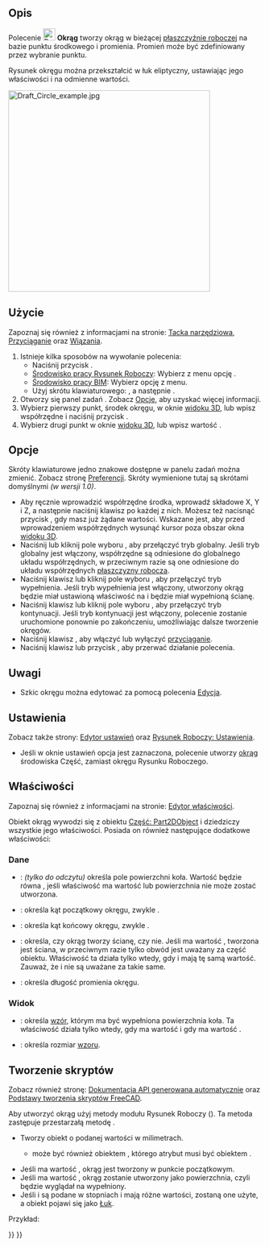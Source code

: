 <languages/>

{{Docnav/pl
|[[Draft_Arc_3Points/pl|Łuk przez trzy punkty]]
|[[Draft_Ellipse/pl|Elipsa]]
|[[Draft_Workbench/pl|środowisko pracy Rysunek Roboczy]]
|IconL=Draft_Arc_3Points.svg
|IconR=Draft_Ellipse.svg
|IconC=Workbench_Draft.svg
}}

{{GuiCommand/pl
|Name=Draft Circle
|Name/pl=Rysunek roboczy: Okrąg
|MenuLocation=Kreślenie → Okrąg<br>Kreślenie 2D → Okrąg
|Workbenches=[[Draft_Workbench/pl|Rysunek roboczy]], [[BIM_Workbench/pl|BIM]]
|Shortcut={{KEY|C}} {{KEY|I}}
|Version=0.7
|SeeAlso=[[Draft_Arc/pl|Łuk]], [[Draft_Arc_3Points/pl|Łuk przez 3 punkty]]

}}

<span id="Description"></span>
==Opis== 

Polecenie [[Image:Draft_Circle.svg|24px]] '''Okrąg''' tworzy okrąg w bieżącej [[Draft_SelectPlane/pl|płaszczyźnie roboczej]] na bazie punktu środkowego i promienia. Promień może być zdefiniowany przez wybranie punktu.

Rysunek okręgu można przekształcić w łuk eliptyczny, ustawiając jego właściwości {{PropertyData/pl|Kąt Pierwszy}} i {{PropertyData/pl|Kąt Ostatni}} na odmienne wartości.

[[Image:Draft_Circle_example.jpg|400px]]
{{Caption|Okrąg wyznaczony przez dwa punkty, środek i promień}}

<span id="Usage"></span>
==Użycie== 

Zapoznaj się również z informacjami na stronie: [[Draft_Tray/pl|Tacka narzędziowa]], [[Draft_Snap/pl|Przyciąganie]] oraz [[Draft_Constrain/pl|Wiązania]].

# Istnieje kilka sposobów na wywołanie polecenia:
#* Naciśnij przycisk {{Button|[[Image:Draft_Circle.svg|16px]] '''Okrąg'''}}.
#* [[Draft_Workbench/pl|Środowisko pracy Rysunek Roboczy]]: Wybierz z menu opcję {{MenuCommand|Kreślenie → [[Image:Draft_Circle.svg|16px]] Okrąg}}.
#* [[BIM_Workbench/pl|Środowisko pracy BIM]]: Wybierz opcję {{MenuCommand|Kreślenie 2D → [[Image:Draft_Circle.svg|16px]] Okrąg}} z menu.
#* Użyj skrótu klawiaturowego: {{KEY|C}}, a następnie {{KEY|I}}.
# Otworzy się panel zadań {{MenuCommand|Okrąg}}. Zobacz [[#Opcje|Opcje]], aby uzyskać więcej informacji.
# Wybierz pierwszy punkt, środek okręgu, w oknie [[3D_view/pl|widoku 3D]], lub wpisz współrzędne i naciśnij przycisk {{Button|[[Image:Draft_AddPoint.svg|16px]] Wprowadź punkt}}.
# Wybierz drugi punkt w oknie [[3D_view/pl|widoku 3D]], lub wpisz wartość {{MenuCommand|Promienia}}.

<span id="Options"></span>
==Opcje==

Skróty klawiaturowe jedno znakowe dostępne w panelu zadań można zmienić. Zobacz stronę [[Draft_Preferences/pl|Preferencji]]. Skróty wymienione tutaj są skrótami domyślnymi ''(w wersji 1.0)''.

* Aby ręcznie wprowadzić współrzędne środka, wprowadź składowe X, Y i Z, a następnie naciśnij klawisz {{KEY|Enter}} po każdej z nich. Możesz też nacisnąć przycisk {{Button|[[Image:Draft_AddPoint.svg|16px]] Wprowadź punkt}}, gdy masz już żądane wartości. Wskazane jest, aby przed wprowadzeniem współrzędnych wysunąć kursor poza obszar okna [[3D_view/pl|widoku 3D]].
* Naciśnij {{KEY|G}} lub kliknij pole wyboru {{MenuCommand|Globalnie}}, aby przełączyć tryb globalny. Jeśli tryb globalny jest włączony, współrzędne są odniesione do globalnego układu współrzędnych, w przeciwnym razie są one odniesione do układu współrzędnych [[Draft_SelectPlane/pl|płaszczyzny robocza]].
* Naciśnij klawisz {{KEY|F}} lub kliknij pole wyboru {{MenuCommand|Wypełniony}}, aby przełączyć tryb wypełnienia. Jeśli tryb wypełnienia jest włączony, utworzony okrąg będzie miał ustawioną właściwość {{PropertyData/pl|Make Face}} na {{TRUE}} i będzie miał wypełnioną ścianę.
* Naciśnij klawisz {{KEY|N}} lub kliknij pole wyboru {{MenuCommand|Kontynuuj}}, aby przełączyć tryb kontynuacji. Jeśli tryb kontynuacji jest włączony, polecenie zostanie uruchomione ponownie po zakończeniu, umożliwiając dalsze tworzenie okręgów.
* Naciśnij klawisz {{KEY|S}}, aby włączyć lub wyłączyć [[Draft_Snap/pl|przyciąganie]].
* Naciśnij klawisz {{KEY|Esc}} lub przycisk {{Button|Zamknij}}, aby przerwać działanie polecenia.

<span id="Notes"></span>
==Uwagi==

* Szkic okręgu można edytować za pomocą polecenia [[Draft_Edit/pl|Edycja]].

<span id="Preferences"></span>
==Ustawienia==

Zobacz także strony: [[Preferences_Editor/pl|Edytor ustawień]] oraz [[Draft_Preferences/pl|Rysunek Roboczy: Ustawienia]].

* Jeśli w oknie ustawień opcja {{MenuCommand|Edycja → Preferencje → Rysunek Roboczy → Ustawienia ogólne → Opcje narzędzi do kreślenia → Używaj elementów pierwotnych, gdy jest to możliwe}} jest zaznaczona, polecenie utworzy [[Part_Circle/pl|okrąg]] środowiska Część, zamiast okręgu Rysunku Roboczego.

<span id="Properties"></span>
==Właściwości==

Zapoznaj się również z informacjami na stronie: [[Property_editor/pl|Edytor właściwości]].

Obiekt okrąg wywodzi się z obiektu [[Part_Part2DObject/pl|Część: Part2DObject]] i dziedziczy wszystkie jego właściwości. Posiada on również następujące dodatkowe właściwości:

<span id="Data"></span>
===Dane===

{{TitleProperty|Rysunek Roboczy}}

* {{PropertyData/pl|Powierzchnia|Area}}: ''(tylko do odczytu)'' określa pole powierzchni koła. Wartość będzie równa {{value|0.0}}, jeśli właściwość {{PropertyData/pl|Utwórz ścianę}} ma wartość {{FALSE}} lub powierzchnia nie może zostać utworzona.
* {{PropertyData/pl|Kąt pierwszy|Angle}}: określa kąt początkowy okręgu, zwykle {{value|0&#176;}}.
* {{PropertyData/pl|Kąt ostatni|Angle}}: określa kąt końcowy okręgu, zwykle {{value|0&#176;}}.
* {{PropertyData/pl|Utwórz ścianę|Bool}}: określa, czy okrąg tworzy ścianę, czy nie. Jeśli ma wartość {{TRUE}}, tworzona jest ściana, w przeciwnym razie tylko obwód jest uważany za część obiektu. Właściwość ta działa tylko wtedy, gdy {{PropertyData/pl|Kąt pierwszy}} i {{PropertyData/pl|Kąt ostatni}} mają tę samą wartość. Zauważ, że {{value|0&#176;}} i {{value|360&#176;}} nie są uważane za takie same.
* {{PropertyData/pl|Promień|Length}}: określa długość promienia okręgu.

<span id="View"></span>
===Widok===

{{TitleProperty|Rysunek Roboczy}}

* {{PropertyView/pl|Wzór|Enumeration}}: określa [[Draft_Pattern/pl|wzór]], którym ma być wypełniona powierzchnia koła. Ta właściwość działa tylko wtedy, gdy {{PropertyData/pl|Utwórz ścianę}} ma wartość {{TRUE}} i gdy {{PropertyView/pl|Tryb wyświetlania}} ma wartość {{value|Linie płaskie}}.
* {{PropertyView/pl|Rozmiar wzoru|Float}}: określa rozmiar [[Draft_Pattern/pl|wzoru]].

<span id="Scripting"></span>
==Tworzenie skryptów==

Zobacz również stronę: [https://freecad.github.io/SourceDoc/ Dokumentacja API generowana automatycznie] oraz [[FreeCAD_Scripting_Basics/pl|Podstawy tworzenia skryptów FreeCAD]].

Aby utworzyć okrąg użyj metody {{incode|make_circle}} modułu Rysunek Roboczy ({{Version/pl|0.19}}). Ta metoda zastępuje przestarzałą metodę {{incode|makeCircle}}.

{{Code|code=
circle = make_circle(radius, placement=None, face=None, startangle=None, endangle=None, support=None)
circle = make_circle(Part.Edge, placement=None, face=None, startangle=None, endangle=None, support=None)
}}

* Tworzy obiekt {{incode|Okrąg}} o podanej wartości {{incode|Promienia}} w milimetrach.
** {{incode|Promień}} może być również obiektem {{incode|Część.krawędź}}, którego atrybut {{incode|Krzywa}} musi być obiektem {{incode|Część.okrąg}}.
* Jeśli {{incode|Umiejscowienie}} ma wartość {{incode|Brak}}, okrąg jest tworzony w punkcie początkowym.
* Jeśli {{incode|Ściana}} ma wartość {{incode|Prawda}}, okrąg zostanie utworzony jako powierzchnia, czyli będzie wyglądał na wypełniony.
* Jeśli {{incode|Kąt pierwszy}} i {{incode|Kąt ostatni}} są podane w stopniach i mają różne wartości, zostaną one użyte, a obiekt pojawi się jako [[Draft_Arc/pl|Łuk]].

Przykład:
{{Code|code=
import FreeCAD as App
import Draft

doc = App.newDocument()

circle1 = Draft.make_circle(200)

zaxis = App.Vector(0, 0, 1)
p2 = App.Vector(1000, 1000, 0)
place2 = App.Placement(p2, App.Rotation(zaxis, 0))
circle2 = Draft.make_circle(500, placement=place2)

p3 = App.Vector(-1000, -1000, 0)
place3 = App.Placement(p3, App.Rotation(zaxis, 0))
circle3 = Draft.make_circle(750, placement=place3)

doc.recompute()
}}


{{Docnav/pl
|[[Draft_Arc_3Points/pl|Łuk przez trzy punkty]]
|[[Draft_Ellipse/pl|Elipsa]]
|[[Draft_Workbench/pl|środowisko pracy Rysunek Roboczy]]
|IconL=Draft_Arc_3Points.svg
|IconR=Draft_Ellipse.svg
|IconC=Workbench_Draft.svg
}}

{{Draft Tools navi{{#translation:}}}}
{{Userdocnavi{{#translation:}}}}